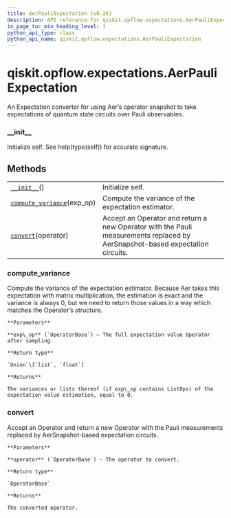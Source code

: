 ```yaml
---
title: AerPauliExpectation (v0.26)
description: API reference for qiskit.opflow.expectations.AerPauliExpectation in qiskit v0.26
in_page_toc_min_heading_level: 1
python_api_type: class
python_api_name: qiskit.opflow.expectations.AerPauliExpectation
---
```


<span id="qiskit-opflow-expectations-aerpauliexpectation" />

# qiskit.opflow\.expectations.AerPauliExpectation

<Class id="qiskit.opflow.expectations.AerPauliExpectation" isDedicatedPage={true} github="https://github.com/qiskit/qiskit/tree/stable/0.17/qiskit/opflow/expectations/aer_pauli_expectation.py" signature="AerPauliExpectation" modifiers="class">
  An Expectation converter for using Aer’s operator snapshot to take expectations of quantum state circuits over Pauli observables.

  ### \_\_init\_\_

  <Function id="qiskit.opflow.expectations.AerPauliExpectation.__init__" signature="__init__()">
    Initialize self. See help(type(self)) for accurate signature.
  </Function>

  ## Methods

  |                                                                                                                                                                   |                                                                                                                              |
  | ----------------------------------------------------------------------------------------------------------------------------------------------------------------- | ---------------------------------------------------------------------------------------------------------------------------- |
  | [`__init__`](#qiskit.opflow.expectations.AerPauliExpectation.__init__ "qiskit.opflow.expectations.AerPauliExpectation.__init__")()                                | Initialize self.                                                                                                             |
  | [`compute_variance`](#qiskit.opflow.expectations.AerPauliExpectation.compute_variance "qiskit.opflow.expectations.AerPauliExpectation.compute_variance")(exp\_op) | Compute the variance of the expectation estimator.                                                                           |
  | [`convert`](#qiskit.opflow.expectations.AerPauliExpectation.convert "qiskit.opflow.expectations.AerPauliExpectation.convert")(operator)                           | Accept an Operator and return a new Operator with the Pauli measurements replaced by AerSnapshot-based expectation circuits. |

  ### compute\_variance

  <Function id="qiskit.opflow.expectations.AerPauliExpectation.compute_variance" signature="compute_variance(exp_op)">
    Compute the variance of the expectation estimator. Because Aer takes this expectation with matrix multiplication, the estimation is exact and the variance is always 0, but we need to return those values in a way which matches the Operator’s structure.

    **Parameters**

    **exp\_op** (`OperatorBase`) – The full expectation value Operator after sampling.

    **Return type**

    `Union`\[`list`, `float`]

    **Returns**

    The variances or lists thereof (if exp\_op contains ListOps) of the expectation value estimation, equal to 0.
  </Function>

  ### convert

  <Function id="qiskit.opflow.expectations.AerPauliExpectation.convert" signature="convert(operator)">
    Accept an Operator and return a new Operator with the Pauli measurements replaced by AerSnapshot-based expectation circuits.

    **Parameters**

    **operator** (`OperatorBase`) – The operator to convert.

    **Return type**

    `OperatorBase`

    **Returns**

    The converted operator.
  </Function>
</Class>

